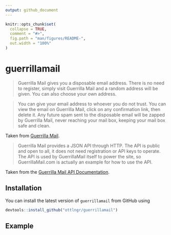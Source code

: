```yaml
---
output: github_document
---
```


<!-- README.md is generated from README.Rmd. Please edit that file -->

```r
knitr::opts_chunk$set(
  collapse = TRUE,
  comment = "#>",
  fig.path = "man/figures/README-",
  out.width = "100%"
)
```
# guerrillamail

> Guerrilla Mail gives you a disposable email address. There is no need to register, simply visit Guerrilla Mail and a random address will be given. You can also choose your own address.

> You can give your email address to whoever you do not trust. You can view the email on Guerrilla Mail, click on any confirmation link, then delete it. Any future spam sent to the disposable email will be zapped by Guerrilla Mail, never reaching your mail box, keeping your mail box safe and clean.

Taken from [Guerrilla Mail](https://www.guerrillamail.com/about).

> Guerrilla Mail provides a JSON API through HTTP. The API is public and open to all, it does not need registration or API keys to operate. The API is used by GuerrillaMail itself to power the site, so GuerrillaMail.com is actually an example for how to use the API.

Taken from the [Guerrilla Mail API Documentation](https://docs.google.com/document/d/1Qw5KQP1j57BPTDmms5nspe-QAjNEsNg8cQHpAAycYNM/edit?hl=en).

## Installation

You can install the latest version of `guerrillamail` from GitHub using

``` r
devtools::install_github("ottlngr/guerrillamail")
```

## Example
